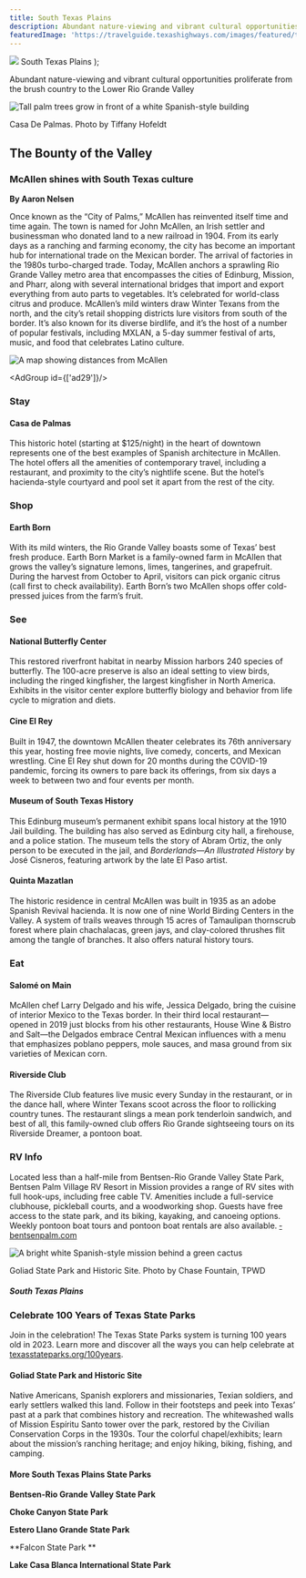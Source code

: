 ```yaml
---
title: South Texas Plains
description: Abundant nature-viewing and vibrant cultural opportunities proliferate from the brush country to the Lower Rio Grande Valley
featuredImage: 'https://travelguide.texashighways.com/images/featured/travelguide-south-tx-featured.jpg'
---
```


  <span>
    <img class="region-title-map" src={`../images/map-south-texas-plains.png`}/>
    South Texas Plains
  </span>
);

<PageDescription>

Abundant nature-viewing and vibrant cultural opportunities proliferate from the brush country to the Lower Rio Grande Valley

</PageDescription>

<Row>

<Column colSm={12} colMd={6} colLg={10}>

![Tall palm trees grow in front of a white Spanish-style building](images/south-texas-casa-de-palmas.jpg)
<Caption>Casa De Palmas. Photo by Tiffany Hofeldt</Caption>

## **The Bounty of the Valley**

</Column>
</Row>

<Row>

<Column colSm={12} colMd={6} colLg={8}>

### McAllen shines with South Texas culture  

**By Aaron Nelsen**

Once known as the “City of Palms,” ­McAllen has reinvented itself time and time again. The town is named for John McAllen, an Irish settler and businessman who donated land to a new railroad in 1904. From its early days as a ranching and farming economy, the city has become an important hub for international trade on the Mexican border. The arrival of factories in the 1980s turbo-charged trade. Today, McAllen anchors a sprawling Rio Grande Valley metro area that encompasses the cities of Edinburg, Mission, and Pharr, along with several international bridges that import and export everything from auto parts to vegetables. It’s celebrated for world-class citrus and produce.  McAllen’s mild winters draw Winter Texans from the north, and the city’s retail shopping districts lure visitors from south of the border. It’s also known for its diverse birdlife, and it’s the host of a number of popular festivals, including MXLAN, a 5-day summer festival of arts, music, and food that celebrates Latino culture. 

</Column>

<Column colSm={3} colMd={2} colLg={3}>

![A map showing distances from McAllen](images/south-texas-mcallen-map.png)

</Column>

</Row>

<Row>

<AdGroup id={['ad29']}/>

</Row>

<Row>

<Column colSm={12} colMd={5} colLg={8}>

### Stay

#### Casa de Palmas

This historic hotel (starting at $125/night) in the heart of downtown represents one of the best examples of Spanish architecture in McAllen. The hotel offers all the amenities of contemporary travel, including a restaurant, and proximity to the city’s nightlife scene. But the hotel’s hacienda-style courtyard and pool set it apart from the rest of the city.

### Shop

#### Earth Born

With its mild winters, the Rio Grande Valley boasts some of Texas’ best fresh produce. Earth Born Market is a family-­owned farm in McAllen that grows the valley’s signature lemons, limes, tangerines, and grapefruit. During the harvest from October to April, visitors can pick organic citrus (call first to check availability). Earth Born’s two McAllen shops offer cold-pressed juices from the farm’s fruit.

### See 

#### National Butterfly Center

This restored river­front habitat in nearby Mission harbors 240 species of butterfly. The 100-acre preserve is also an ideal setting to view birds, including the ringed kingfisher, the largest kingfisher in North America. Exhibits in the visitor center explore butterfly biology and behavior from life cycle to migration and diets.

#### Cine El Rey

Built in 1947, the downtown McAllen theater celebrates its 76th anniversary this year, hosting free movie nights, live comedy, concerts, and Mexican wrestling. Cine El Rey shut down for 20 months during the COVID-19 pandemic, forcing its owners to pare back its offerings, from six days a week to between two and four events per month.

#### Museum of South Texas History

This Edinburg museum’s permanent exhibit spans local history at the 1910 Jail building. The building has also served as Edinburg city hall, a firehouse, and a police station. The museum tells the story of Abram Ortiz, the only person to be executed in the jail, and _Borderlands—An Illustrated History_ by José Cisneros, featuring artwork by the late El Paso artist.

#### Quinta Mazatlan

The historic residence in central McAllen was built in 1935 as an adobe Spanish Revival hacienda. It is now one of nine World Birding Centers in the Valley. A system of trails weaves through 15 acres of Tamaulipan thornscrub forest where plain chachalacas, green jays, and clay-colored thrushes flit among the tangle of branches. It also offers natural history tours.

### Eat 

#### Salomé on Main 

McAllen chef Larry Delgado and his wife, Jessica Delgado, bring the cuisine of interior Mexico to the Texas border. In their third local restaurant—opened in 2019 just blocks from his other restaurants, House Wine & Bistro and Salt—the Delgados embrace Central Mexican influences with a menu that emphasizes poblano peppers, mole sauces, and masa ground from six varieties of Mexican corn. 

#### Riverside Club

The Riverside Club features live music every Sunday in the restaurant, or in the dance hall, where Winter Texans scoot across the floor to rollicking country tunes. The restaurant slings a mean pork tenderloin sandwich, and best of all, this family-owned club offers Rio Grande sightseeing tours on its Riverside Dreamer, a pontoon boat.


### RV Info

Located less than a half-mile from Bentsen-Rio Grande Valley State Park, Bentsen Palm Village RV Resort in Mission provides a range of RV sites with full hook-ups, including free cable TV. Amenities include a full-service clubhouse, pickleball courts, and a woodworking shop. Guests have free access to the state park, and its biking, kayaking, and canoeing options. Weekly pontoon boat tours and pontoon boat rentals are also available. [­bentsenpalm.com](http://­bentsenpalm.com/active-adult/rv-resort)


</Column>

<Column colSm={12} colMd={3} colLg={3}>

<StatePark>

![A bright white Spanish-style mission behind a green cactus](images/south-texas-goliad.jpg)
<Caption>Goliad State Park and Historic Site. Photo by Chase Fountain, TPWD</Caption>

##### South Texas Plains

### Celebrate 100 Years of Texas State Parks

Join in the celebration! The Texas State Parks system is turning 100 years old in 2023. Learn more and discover all the ways you can help celebrate at [texasstateparks.org/100years](https://texasstateparks.org/100years).

#### Goliad State Park and Historic Site

Native Americans, Spanish explorers and missionaries, Texian soldiers, and early settlers walked this land. Follow in their footsteps and peek into Texas’ past at a park that combines history and recreation. The whitewashed walls of Mission Espíritu Santo tower over the park, restored by the Civilian Conservation Corps in the 1930s. Tour the colorful chapel/exhibits; learn about the mission’s ranching heritage; and enjoy hiking, biking, fishing, and camping.

#### More South Texas Plains State Parks
**Bentsen-Rio Grande Valley State Park**
<br/>

**Choke Canyon State Park**
<br/>

**Estero Llano Grande State Park**
<br/>

**Falcon State Park **
<br/>

**Lake Casa Blanca International State Park**
<br/>


</StatePark>

</Column>

</Row>

<Row>
<Column colSm={12} colMd={4} colLg={8}>
<RegionListing title="South Texas Plains" color="purple" region="SOUTH TEXAS PLAINS"/>
</Column>

<Column colSm={6} colMd={4} colLg={4}>
</Column>

</Row>

<!-- 
<FeatureCard
  title="Search all cities and listings in the South Texas Plains"
  actionIcon="arrowRight"
  href="/things-to-do-in-texas?region=south-texas-plains"
  color="dark">

![People walk and dine along the riverwalk in San Antonio](/images/san-antonio-riverwalk-south-texas-plains.jpg)

</FeatureCard>
<Caption>The San Antonio River Walk. Photo by Will van Overbeek.</Caption> -->